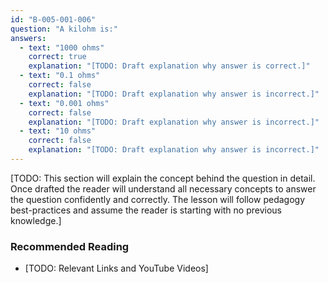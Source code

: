 ```yaml
---
id: "B-005-001-006"
question: "A kilohm is:"
answers:
  - text: "1000 ohms"
    correct: true
    explanation: "[TODO: Draft explanation why answer is correct.]"
  - text: "0.1 ohms"
    correct: false
    explanation: "[TODO: Draft explanation why answer is incorrect.]"
  - text: "0.001 ohms"
    correct: false
    explanation: "[TODO: Draft explanation why answer is incorrect.]"
  - text: "10 ohms"
    correct: false
    explanation: "[TODO: Draft explanation why answer is incorrect.]"
---
```


[TODO: This section will explain the concept behind the question in detail. Once drafted the reader will understand all necessary concepts to answer the question confidently and correctly. The lesson will follow pedagogy best-practices and assume the reader is starting with no previous knowledge.]

### Recommended Reading

- [TODO: Relevant Links and YouTube Videos]

